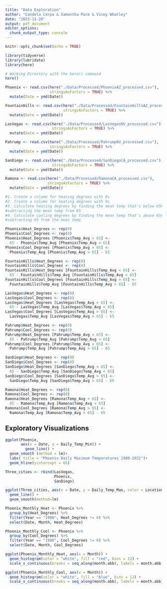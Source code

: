 ```yaml
---
title: "Data Exploration"
author: "Candela Cerpa & Samantha Pace & Vinny Whatley"
date: "2023-11-20"
output: pdf_document
editor_options: 
  chunk_output_type: console
---
```


```r
knitr::opts_chunk$set(echo = TRUE)

library(tidyverse)
library(lubridate)
library(here)

# Working Directory with the here() command
here()
```

```r
Phoenix <- read.csv(here("./Data/Processed/PhoenixAZ_processed.csv"),
                    stringsAsFactors = TRUE) %>% 
  mutate(Date = ymd(Date))

FountainHills <- read.csv(here("./Data/Processed/FountainHillsAZ_processed.csv"),
                          stringsAsFactors = TRUE) %>% 
  mutate(Date = ymd(Date))

LasVegas <- read.csv(here("./Data/Processed/LasVegasNV_processed.csv"),
                     stringsAsFactors = TRUE) %>% 
  mutate(Date = ymd(Date))

Pahrump <- read.csv(here("./Data/Processed/PahrumpNV_processed.csv"),
                    stringsAsFactors = TRUE) %>% 
  mutate(Date = ymd(Date))

SanDiego <- read.csv(here("./Data/Processed/SanDiegoCA_processed.csv"),
                     stringsAsFactors = TRUE) %>%
  mutate(Date = ymd(Date))

Ramona <- read.csv(here("./Data/Processed/RamonaCA_processed.csv"),
                   stringsAsFactors = TRUE) %>% 
  mutate(Date = ymd(Date))
```


```r
#1. Create a column for heating degrees with 0s
#2. Create a column for heating degrees with 0s
#3. Calculate heating degrees by finding the mean temp that's below 65F then
#subtracting the mean temp from 65
#4. Calculate cooling degrees by finding the mean temp that's above 65F then
#subtracting 65 from the mean temp

Phoenix$Heat_Degrees <- rep(0)
Phoenix$Cool_Degrees <- rep(0)
Phoenix$Heat_Degrees [Phoenix$Temp_Avg < 65] <-
  65 - Phoenix$Temp_Avg [Phoenix$Temp_Avg < 65]
Phoenix$Cool_Degrees [Phoenix$Temp_Avg > 65] <-
  Phoenix$Temp_Avg [Phoenix$Temp_Avg > 65] - 65

FountainHills$Heat_Degrees <- rep(0)
FountainHills$Cool_Degrees <- rep(0)
FountainHills$Heat_Degrees [FountainHills$Temp_Avg < 65] <-
  65 - FountainHills$Temp_Avg [FountainHills$Temp_Avg < 65]
FountainHills$Cool_Degrees [FountainHills$Temp_Avg > 65] <-
  FountainHills$Temp_Avg [FountainHills$Temp_Avg > 65] - 65

LasVegas$Heat_Degrees <- rep(0)
LasVegas$Cool_Degrees <- rep(0)
LasVegas$Heat_Degrees [LasVegas$Temp_Avg < 65] <-
  65 - LasVegas$Temp_Avg [LasVegas$Temp_Avg < 65]
LasVegas$Cool_Degrees [LasVegas$Temp_Avg > 65] <-
  LasVegas$Temp_Avg [LasVegas$Temp_Avg > 65] - 65

Pahrump$Heat_Degrees <- rep(0)
Pahrump$Cool_Degrees <- rep(0)
Pahrump$Heat_Degrees [Pahrump$Temp_Avg < 65] <-
  65 - Pahrump$Temp_Avg [Pahrump$Temp_Avg < 65]
Pahrump$Cool_Degrees [Pahrump$Temp_Avg > 65] <-
  Pahrump$Temp_Avg [Pahrump$Temp_Avg > 65] - 65

SanDiego$Heat_Degrees <- rep(0)
SanDiego$Cool_Degrees <- rep(0)
SanDiego$Heat_Degrees [SanDiego$Temp_Avg < 65] <-
  65 - SanDiego$Temp_Avg [SanDiego$Temp_Avg < 65]
SanDiego$Cool_Degrees [SanDiego$Temp_Avg > 65] <-
  SanDiego$Temp_Avg [SanDiego$Temp_Avg > 65] - 65

Ramona$Heat_Degrees <- rep(0)
Ramona$Cool_Degrees <- rep(0)
Ramona$Heat_Degrees [Ramona$Temp_Avg < 65] <-
  65 - Ramona$Temp_Avg [Ramona$Temp_Avg < 65]
Ramona$Cool_Degrees [Ramona$Temp_Avg > 65] <-
  Ramona$Temp_Avg [Ramona$Temp_Avg > 65] - 65
```

## Exploratory Visualizations 

```r
ggplot(Phoenix,
       aes(x = Date, y = Daily_Temp_Min)) +
         geom_line() + 
  geom_smooth (method = lm)+
  labs( title = "Phoenix Daily Maximum Temperatures 1980-2022")+
  geom_hline(yintercept = 65)

Three_cities <- rbind(LasVegas,
                      Phoenix,
                      SanDiego)

ggplot(Three_cities, aes(x = Date, y = Daily_Temp_Max, color = Location)) +
  geom_line() +
  geom_smooth(method=lm)
```


```r
Phoenix_Monthly_Heat <- Phoenix %>%
  group_by(Heat_Degrees) %>%
  filter(Year == "1980", Heat_Degrees != 0) %>%
  select(Date, Month, Heat_Degrees)

Phoenix_Monthly_Cool <- Phoenix %>%
  group_by(Cool_Degrees) %>%
  filter(Year == "1980", Cool_Degrees != 0) %>%
  select(Date, Month, Cool_Degrees)

ggplot(Phoenix_Monthly_Heat, aes(x = Month)) +
  geom_histogram(color = "white", fill = "red", bins = 12) +
  scale_x_continuous(breaks = seq_along(month.abb), labels = month.abb)

ggplot(Phoenix_Monthly_Cool, aes(x = Month)) +
  geom_histogram(color = "white", fill = "blue", bins = 12) +
  scale_x_continuous(breaks = seq_along(month.abb), labels = month.abb)
```

